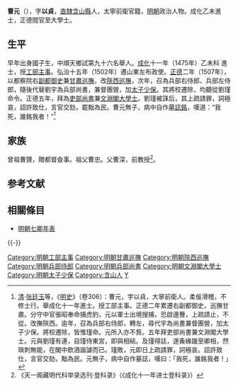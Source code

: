 {{明清人物信息框
| 姓名 = 曹元
| 原名 =
| 圖片名稱 = 
| 圖片大小 = 220px
| 圖片說明 = 
| 最高職務 = 吏部尚書兼文淵閣大學士
| 國家 = 大明
| 爵位 =
| 籍貫 = [[北直隸|直隸]][[含山縣|含山縣]]<br>太寧前衛官籍
| 族裔 = 
| 字號 = 字以貞
| 室名 = 
| 諡號 = 
| 出生日期 = 正統十四年（1449年）
| 出生地點 = 
| 逝世日期 = 卒年不詳
| 逝世地點 = 
| 墓葬 =
| 配偶 =
| 親屬 = 
| 出身 = 
*成化十一年乙未科進士出身
| 經歷 = 
| 著作 =
}}

'''曹元'''（{{bd|1449年||？}}），字'''以貞'''，[[北直隸|直隸]][[含山縣|含山縣]]人，太寧前衛官籍，[[明朝|明朝]]政治人物。成化乙未進士，正德間官至大學士。

==生平==
早年出身國子生，中順天鄉試第九十六名舉人。[[成化|成化]]十一年（1475年）乙未科<!---[[會試|會試]]，得[[貢士|貢士]]第十四名。[[殿試|殿試]]登[[進士|進士]]第二甲第四十一名--->進士，授[[工部|工部]][[主事|主事]]。弘治十五年（1502年）遷山東左布政使。[[正德_(明朝)|正德]]二年（1507年），以都察院右[[副都御史|副都御史]]兼[[甘肅巡撫|甘肅巡撫]]，改[[陝西巡撫|陝西巡撫]]，次年，召為兵部右侍郎、兵部左侍郎，隨後代替劉宇為兵部尚書，兼督團營，加[[太子少保|太子少保]]。其將校遷除，均聽從劉瑾命令。正德五年，拜為[[吏部尚書|吏部尚書]]兼[[文淵閣大學士|文淵閣大學士]]。劉瑾被誅后，其上疏請罪，詞極哀，詔許致仕，言官交劾，罷黜為民。曹元無子，病中自作[[墓誌銘|墓誌銘]]，嘆道：“我死，誰銘我者！”<ref>[[清|清]]·[[张廷玉|张廷玉]]等，《[[明史|明史]]》（卷306）：曹元，字以貞，大寧前衛人。柔佞滑稽，不修士行。舉成化十一年進士。授工部主事。正德二年累遷右副都御史，巡撫甘肅。分守中官張昭奉命捕虎豹，元以軍士出境搜捕，恐啟邊釁，上疏請止，不從。改撫陝西。逾年，召為兵部右侍郎，轉左，尋代宇為尚書兼督團營，加太子少保。將校遷除，皆惟瑾命。元所入亦不貲。五年拜吏部尚書兼文淵閣大學士。元與劉瑾有連，自瑾侍東宮，即與相結。及瑾得誌，遂夤緣躐至卿相，然瑣刺無能，在閣中飲酒諧謔而已。瑾敗，元即日上疏請罪，詞極哀。詔許致仕，言官交劾，黜為民。元無子，病中自作墓誌，嘆曰：「我死，誰銘我者！」</ref>

==家族==
曾祖曹贇，贈都督僉事。祖父曹忠。父曹深，前教授<ref>《天一阁藏明代科举录选刊·登科录》（《成化十一年进士登科录》）</ref>。

==参考文献==
{{reflist}}

==相關條目==
*[[明朝七卿年表|明朝七卿年表]]

{{-}}
{{start box}}
{{s-off}}
{{succession box|[[郝志義|郝志義]]|[[歐信_(成化進士)|歐信]]|[[明朝|明朝]][[山東|山東]][[左布政使|左布政使]]|<small>弘治十五年－弘治十八年<br>（1502年－1505年）</small>}}
{{succession box|[[劉宇_(明朝)|劉宇]]|[[胡汝礪|胡汝礪]]|[[明朝兵部尚書|明朝兵部尚書]]|<small>正德三年－正德五年<br>（1508年－1510年）</small>}}
{{end box}}
{{成化十一年乙未科殿試金榜}}
{{劉瑾黨羽}}
{{DEFAULTSORT:Cao曹}}
[[Category:明朝工部主事|Category:明朝工部主事]]
[[Category:明朝甘肅巡撫|Category:明朝甘肅巡撫]]
[[Category:明朝陝西巡撫|Category:明朝陝西巡撫]]
[[Category:明朝兵部侍郎|Category:明朝兵部侍郎]]
[[Category:明朝兵部尚書|Category:明朝兵部尚書]]
[[Category:明朝文淵閣大學士|Category:明朝文淵閣大學士]]
[[Category:明朝太子少保|Category:明朝太子少保]]
[[Category:含山人|Category:含山人]]
[[Category:曹姓|Y]]